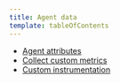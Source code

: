 ```yaml
---
title: Agent data
template: tableOfContents
---
```


* [Agent attributes](/docs/agents/manage-apm-agents/agent-data/agent-attributes)
* [Collect custom metrics](/docs/agents/manage-apm-agents/agent-data/collect-custom-metrics)
* [Custom instrumentation](/docs/agents/manage-apm-agents/agent-data/custom-instrumentation)
